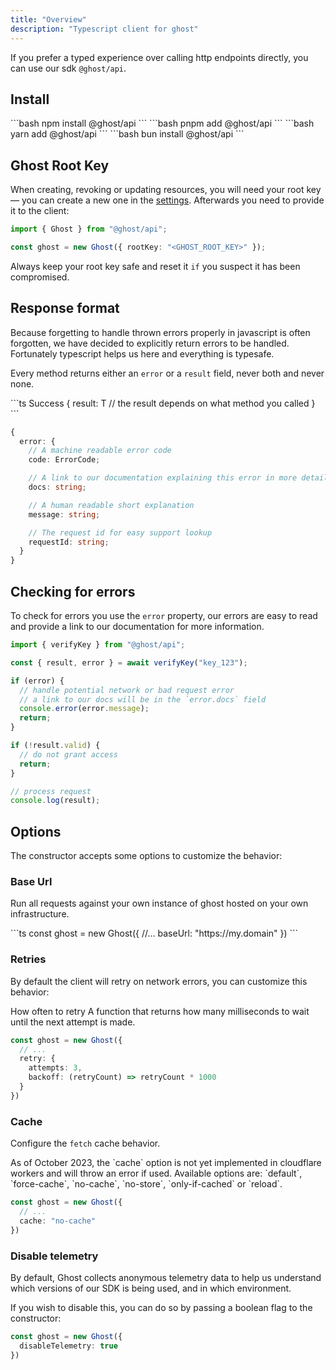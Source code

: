 ```yaml
---
title: "Overview"
description: "Typescript client for ghost"
---
```


If you prefer a typed experience over calling http endpoints directly, you can use our sdk `@ghost/api`.

## Install

<Tabs>
  <Tab title="npm">
  ```bash
   npm install @ghost/api
  ```
  </Tab>
  <Tab title="pnpm">
  ```bash
   pnpm add @ghost/api
  ```
  </Tab>
  <Tab title="yarn">
  ```bash
   yarn add @ghost/api
  ```
  </Tab>
    <Tab title="bun">
  ```bash
   bun install @ghost/api
  ```
  </Tab>
</Tabs>

## Ghost Root Key

When creating, revoking or updating resources, you will need your root key — you can create a new one in the [settings](https://app.ghost.com/settings/root-keys).
Afterwards you need to provide it to the client:

```ts
import { Ghost } from "@ghost/api";

const ghost = new Ghost({ rootKey: "<GHOST_ROOT_KEY>" });
```

Always keep your root key safe and reset it `if` you suspect it has been compromised.

## Response format

Because forgetting to handle thrown errors properly in javascript is often forgotten, we have decided to explicitly return errors to be handled. Fortunately typescript helps us here and everything is typesafe.

Every method returns either an `error` or a `result` field, never both and never none.

<CodeGroup>
```ts Success
{
  result: T // the result depends on what method you called
}
```

```ts Error
{
  error: {
    // A machine readable error code
    code: ErrorCode;

    // A link to our documentation explaining this error in more detail
    docs: string;

    // A human readable short explanation
    message: string;

    // The request id for easy support lookup
    requestId: string;
  }
}
```

</CodeGroup>

## Checking for errors

To check for errors you use the `error` property, our errors are easy to read and provide a link to our documentation for more information.

```ts
import { verifyKey } from "@ghost/api";

const { result, error } = await verifyKey("key_123");

if (error) {
  // handle potential network or bad request error
  // a link to our docs will be in the `error.docs` field
  console.error(error.message);
  return;
}

if (!result.valid) {
  // do not grant access
  return;
}

// process request
console.log(result);
```


## Options

The constructor accepts some options to customize the behavior:


### Base Url

Run all requests against your own instance of ghost hosted on your own infrastructure.

<ParamField body="baseUrl" type="string" default="https://api.ghost.dev">

</ParamField>
```ts
const ghost = new Ghost({
  //...
  baseUrl: "https://my.domain"
})
```

### Retries

By default the client will retry on network errors, you can customize this behavior:

<ParamField body="retry">
  <Expandable defaultOpen>
    <ParamField body="attempts" type="integer">
      How often to retry
    </ParamField>
    <ParamField body="backoff" type="(retryCount: number) => number">
      A function that returns how many milliseconds to wait until the next attempt is made.
    </ParamField>
  </Expandable>
</ParamField>

```ts
const ghost = new Ghost({
  // ...
  retry: {
    attempts: 3,
    backoff: (retryCount) => retryCount * 1000
  }
})
```

### Cache

Configure the `fetch` cache behavior.

<Warning>
As of October 2023, the `cache` option is not yet implemented in cloudflare workers and will throw an error if used.
</Warning>

<ParamField body="cache" type="string">
  Available options are: `default`, `force-cache`, `no-cache`, `no-store`, `only-if-cached` or `reload`.
 </ParamField>

```ts
const ghost = new Ghost({
  // ...
  cache: "no-cache"
})
```

### Disable telemetry

By default, Ghost collects anonymous telemetry data to help us understand which versions of our SDK is being used, and in which environment.

If you wish to disable this, you can do so by passing a boolean flag to the constructor:

```ts
const ghost = new Ghost({
  disableTelemetry: true
})
```
